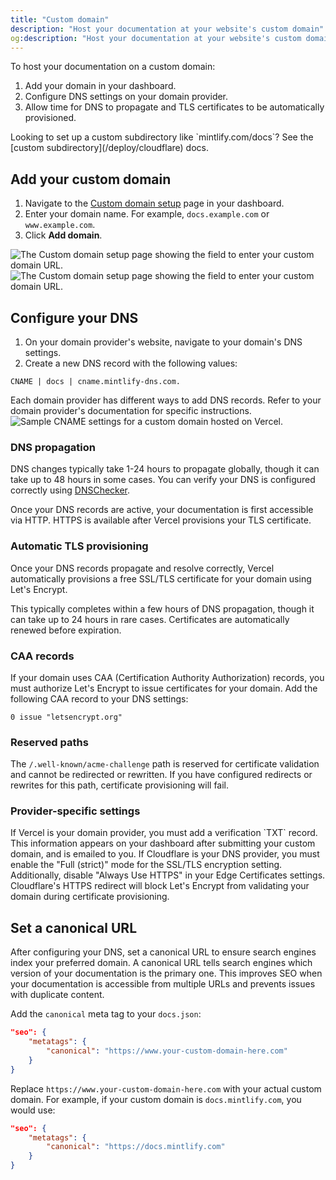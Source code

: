 ```yaml
---
title: "Custom domain"
description: "Host your documentation at your website's custom domain"
og:description: "Host your documentation at your website's custom domain"
---
```


To host your documentation on a custom domain:
1. Add your domain in your dashboard.
2. Configure DNS settings on your domain provider.
3. Allow time for DNS to propagate and TLS certificates to be automatically provisioned.

<Info>
  Looking to set up a custom subdirectory like `mintlify.com/docs`? See the [custom subdirectory](/deploy/cloudflare) docs.
</Info>

## Add your custom domain

1. Navigate to the [Custom domain setup](https://dashboard.mintlify.com/settings/deployment/custom-domain) page in your dashboard.
2. Enter your domain name. For example, `docs.example.com` or `www.example.com`.
3. Click **Add domain**.

<Frame>
  <img
    alt="The Custom domain setup page showing the field to enter your custom domain URL."
    className="block dark:hidden"
    src="/images/domain/add-custom-domain-light.png"
  />
  <img
    alt="The Custom domain setup page showing the field to enter your custom domain URL."
    className="hidden dark:block"
    src="/images/domain/add-custom-domain-dark.png"
  />
</Frame>

## Configure your DNS

1. On your domain provider's website, navigate to your domain's DNS settings.
2. Create a new DNS record with the following values:

```text
CNAME | docs | cname.mintlify-dns.com.
```

<Tip>
  Each domain provider has different ways to add DNS records. Refer to your domain provider's documentation for specific instructions.
</Tip>

<Frame>
  <img alt="Sample CNAME settings for a custom domain hosted on Vercel." src="https://mintlify-assets.b-cdn.net/mintlify-dns.png" />
</Frame>

### DNS propagation

DNS changes typically take 1-24 hours to propagate globally, though it can take up to 48 hours in some cases. You can verify your DNS is configured correctly using [DNSChecker](https://dnschecker.org).

Once your DNS records are active, your documentation is first accessible via HTTP. HTTPS is available after Vercel provisions your TLS certificate.

### Automatic TLS provisioning

Once your DNS records propagate and resolve correctly, Vercel automatically provisions a free SSL/TLS certificate for your domain using Let's Encrypt.

This typically completes within a few hours of DNS propagation, though it can take up to 24 hours in rare cases. Certificates are automatically renewed before expiration.

### CAA records

If your domain uses CAA (Certification Authority Authorization) records, you must authorize Let's Encrypt to issue certificates for your domain. Add the following CAA record to your DNS settings:

```text
0 issue "letsencrypt.org"
```

### Reserved paths

The `/.well-known/acme-challenge` path is reserved for certificate validation and cannot be redirected or rewritten. If you have configured redirects or rewrites for this path, certificate provisioning will fail.

### Provider-specific settings

<AccordionGroup>
  <Accordion title="Vercel verification">
    If Vercel is your domain provider, you must add a verification `TXT` record. This information appears on your dashboard after submitting your custom domain, and is emailed to you.
  </Accordion>

  <Accordion title="Cloudflare encryption mode">
    If Cloudflare is your DNS provider, you must enable the "Full (strict)" mode for the SSL/TLS encryption setting. Additionally, disable "Always Use HTTPS" in your Edge Certificates settings. Cloudflare's HTTPS redirect will block Let's Encrypt from validating your domain during certificate provisioning.
  </Accordion>
</AccordionGroup>

## Set a canonical URL

After configuring your DNS, set a canonical URL to ensure search engines index your preferred domain. A canonical URL tells search engines which version of your documentation is the primary one. This improves SEO when your documentation is accessible from multiple URLs and prevents issues with duplicate content.

Add the `canonical` meta tag to your `docs.json`:

```json
"seo": {
    "metatags": {
        "canonical": "https://www.your-custom-domain-here.com"
    }
}
```

Replace `https://www.your-custom-domain-here.com` with your actual custom domain. For example, if your custom domain is `docs.mintlify.com`, you would use:

```json
"seo": {
    "metatags": {
        "canonical": "https://docs.mintlify.com"
    }
}
```

